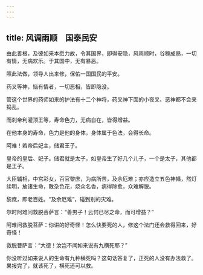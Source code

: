 ```yaml
---
---
---
```

title: 风调雨顺　国泰民安
---





由此善根，及彼如来本愿力故，令其国界，即得安隐，风雨顺时，谷稼成熟，一切有情，无病欢乐。于其国中，无有暴恶。


照此法做，领导人出来修，保佑一国国民的平安。


药叉等神，恼有情者，一切恶相，皆即隐没。


管这个世界的药师如来的护法有十二个神将，药叉神下面的小夜叉、恶神都不会来捣乱。


而刹帝利灌顶王等，寿命色力，无病自在，皆得增益。


在他本身的寿命，色力是他的身体，身体属于色法，会得长命。


阿难！若帝后妃主，储君王子。


皇帝的皇后、妃子。储君就是太子，如皇帝生了好几个儿子，一个是太子，其他都是王子。


大臣辅相，中宫彩女，百官黎庶，为病所苦，及余厄难；亦应造立五色神幡，然灯续明，放诸生命，散杂色花，烧众名香，病得除愈，众难解脱。


黎庶，即老百姓。“及余厄难”，碰到别的灾难。


尔时阿难问救脱菩萨言：“善男子！云何已尽之命，而可增益？”


阿难问救脱菩萨：你讲的好奇怪！怎么快要死的人，修这个法门还会救得回来，好奇怪！


救脱菩萨言：“大德！汝岂不闻如来说有九横死耶？”


你没听过如来说人的生命有九种横死吗？这句话答复了，正死的人没有办法救了。果报完了，就该死了，横死还可以救。